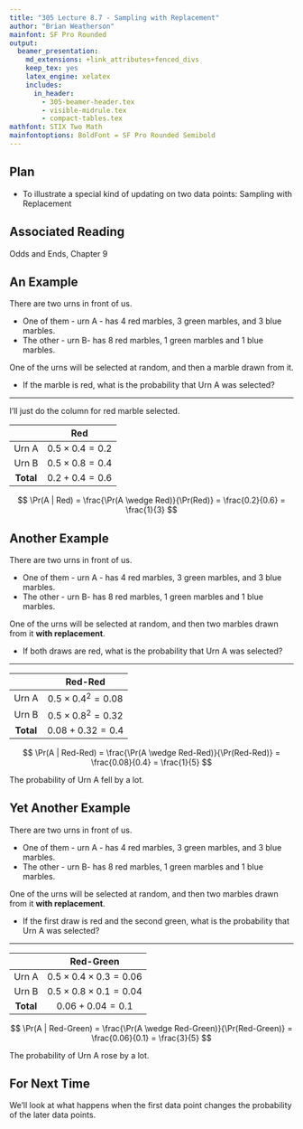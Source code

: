 ```yaml
---
title: "305 Lecture 8.7 - Sampling with Replacement"
author: "Brian Weatherson"
mainfont: SF Pro Rounded
output:
  beamer_presentation:
    md_extensions: +link_attributes+fenced_divs
    keep_tex: yes
    latex_engine: xelatex
    includes:
      in_header: 
        - 305-beamer-header.tex
        - visible-midrule.tex
        - compact-tables.tex
mathfont: STIX Two Math
mainfontoptions: BoldFont = SF Pro Rounded Semibold
---
```


## Plan

- To illustrate a special kind of updating on two data points: Sampling with Replacement

## Associated Reading

Odds and Ends, Chapter 9

## An Example

There are two urns in front of us.

- One of them - urn A - has 4 red marbles, 3 green marbles, and 3 blue marbles.
- The other - urn B- has 8 red marbles, 1 green marbles and 1 blue marbles. \pause

One of the urns will be selected at random, and then a marble drawn from it.

- If the marble is red, what is the probability that Urn A was selected?

---

I'll just do the column for red marble selected.

|           |        Red             |
|:---------:|:----------------------:|
| Urn A     | $0.5 \times 0.4 = 0.2$ |
| Urn B     | $0.5 \times 0.8 = 0.4$ |
| **Total** | $0.2 + 0.4 = 0.6$      |

$$
\Pr(A | Red) = \frac{\Pr(A \wedge Red)}{\Pr(Red)} = \frac{0.2}{0.6} = \frac{1}{3}
$$

## Another Example

There are two urns in front of us.

- One of them - urn A - has 4 red marbles, 3 green marbles, and 3 blue marbles.
- The other - urn B- has 8 red marbles, 1 green marbles and 1 blue marbles. \pause

One of the urns will be selected at random, and then two marbles drawn from it **with replacement**.

- If both draws are red, what is the probability that Urn A was selected?

---

|           |        Red-Red            |
|:---------:|:-------------------------:|
| Urn A     | $0.5 \times 0.4^2 = 0.08$ |
| Urn B     | $0.5 \times 0.8^2 = 0.32$ |
| **Total** | $0.08 + 0.32 = 0.4$       |

$$
\Pr(A | Red-Red) = \frac{\Pr(A \wedge Red-Red)}{\Pr(Red-Red)} = \frac{0.08}{0.4} = \frac{1}{5}
$$

\bigskip
The probability of Urn A fell by a lot.

## Yet Another Example

There are two urns in front of us.

- One of them - urn A - has 4 red marbles, 3 green marbles, and 3 blue marbles.
- The other - urn B- has 8 red marbles, 1 green marbles and 1 blue marbles. \pause

One of the urns will be selected at random, and then two marbles drawn from it **with replacement**.

- If the first draw is red and the second green, what is the probability that Urn A was selected?

---

|           |       Red-Green                     |
|:---------:|:-----------------------------------:|
| Urn A     | $0.5 \times 0.4 \times 0.3 = 0.06$  |
| Urn B     | $0.5 \times 0.8 \times 0.1 = 0.04$  |
| **Total** | $0.06 + 0.04 = 0.1$                 |

$$
\Pr(A | Red-Green) = \frac{\Pr(A \wedge Red-Green)}{\Pr(Red-Green)} = \frac{0.06}{0.1} = \frac{3}{5}
$$

\bigskip
The probability of Urn A rose by a lot.

## For Next Time

We'll look at what happens when the first data point changes the probability of the later data points.

